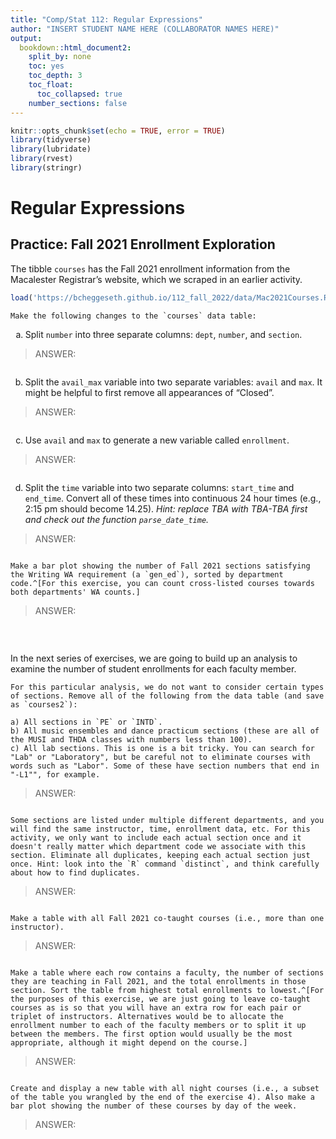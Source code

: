```yaml
---
title: "Comp/Stat 112: Regular Expressions"
author: "INSERT STUDENT NAME HERE (COLLABORATOR NAMES HERE)"
output:
  bookdown::html_document2:
    split_by: none
    toc: yes
    toc_depth: 3
    toc_float:
      toc_collapsed: true
    number_sections: false
---
```


```r
knitr::opts_chunk$set(echo = TRUE, error = TRUE)
library(tidyverse)
library(lubridate)
library(rvest)
library(stringr)
```

# Regular Expressions

## Practice: Fall 2021 Enrollment Exploration {-}

The tibble `courses` has the Fall 2021 enrollment information from the Macalester Registrar's website, which we scraped in an earlier activity.

```r
load('https://bcheggeseth.github.io/112_fall_2022/data/Mac2021Courses.RData')
```






```exercise
Make the following changes to the `courses` data table:
```  


a) Split `number` into three separate columns: `dept`, `number`, and `section`.

> ANSWER:

```r

```

b) Split the `avail_max` variable into two separate variables: `avail` and `max`. It might be helpful to first remove all appearances of "Closed ". 

> ANSWER:

```r

```

c) Use `avail` and `max` to generate a new variable called `enrollment`.

> ANSWER:

```r

```

d) Split the `time` variable into two separate columns: `start_time` and `end_time`. Convert all of these times into continuous 24 hour times (e.g., 2:15 pm should become 14.25). *Hint: replace TBA with TBA-TBA first and check out the function `parse_date_time`.*

> ANSWER:

```r

```






```exercise
Make a bar plot showing the number of Fall 2021 sections satisfying the Writing WA requirement (a `gen_ed`), sorted by department code.^[For this exercise, you can count cross-listed courses towards both departments' WA counts.]

```

> ANSWER:

```r

```

<br>

In the next series of exercises, we are going to build up an analysis to examine the number of student enrollments for each faculty member.

```exercise
For this particular analysis, we do not want to consider certain types of sections. Remove all of the following from the data table (and save as `courses2`):

a) All sections in `PE` or `INTD`.
b) All music ensembles and dance practicum sections (these are all of the MUSI and THDA classes with numbers less than 100).
c) All lab sections. This is one is a bit tricky. You can search for "Lab" or "Laboratory", but be careful not to eliminate courses with words such as "Labor". Some of these have section numbers that end in "-L1"", for example.

```

> ANSWER:

```r

```


```exercise
Some sections are listed under multiple different departments, and you will find the same instructor, time, enrollment data, etc. For this activity, we only want to include each actual section once and it doesn't really matter which department code we associate with this section. Eliminate all duplicates, keeping each actual section just once. Hint: look into the `R` command `distinct`, and think carefully about how to find duplicates.

```

> ANSWER:

```r

```


```exercise
Make a table with all Fall 2021 co-taught courses (i.e., more than one instructor).

```

> ANSWER:

```r

```


```exercise
Make a table where each row contains a faculty, the number of sections they are teaching in Fall 2021, and the total enrollments in those section. Sort the table from highest total enrollments to lowest.^[For the purposes of this exercise, we are just going to leave co-taught courses as is so that you will have an extra row for each pair or triplet of instructors. Alternatives would be to allocate the enrollment number to each of the faculty members or to split it up between the members. The first option would usually be the most appropriate, although it might depend on the course.]

```

> ANSWER:

```r

```


```exercise
Create and display a new table with all night courses (i.e., a subset of the table you wrangled by the end of the exercise 4). Also make a bar plot showing the number of these courses by day of the week.

```

> ANSWER:

```r

```
